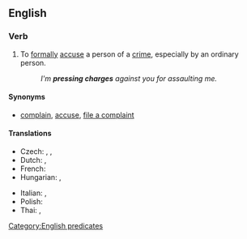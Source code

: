 ==English==

===Verb===
{{head|en|phrase|head=[[press]] [[charge|charges]]}}

# To [[formal]]ly [[accuse]] a person of a [[crime]], especially by an ordinary person.
#: ''I'm '''pressing charges''' against you for assaulting me.''

{{attention|en|topic=law|A surface review indicates that this may simply mean "report a crime", or it may mean something like "insist that a person be tried for a crime". In which countries is this done? Does WP have an article on the phenomenon?}}

====Synonyms====
* {{sense|formally accuse of a crime}} [[complain]], [[accuse]], [[file a complaint]]

====Translations====
{{trans-top|to formally accuse a person of a crime}}
* Czech: {{t|cs|vznést obvinění}}, {{t|cs|podat žalobu}}, {{t|cs|zahájit soudní řízení}}
* Dutch: {{t+|nl|aanklagen}}, {{t+|nl|vervolgen}}
* French: {{t+|fr|accuser}}
* Hungarian: {{t+|hu|feljelent}}, {{t|hu|[[eljárás]]t [[indít]]}}
{{trans-mid}}
* Italian: {{t-check|it|sporgere denuncia}}, {{t+check|it|denunciare}}
* Polish: {{t|pl|wnieść oskarżenie}}
* Thai: {{t|th|แจ้งความ}}, {{t+|th|ดำเนินคดี}}
{{trans-bottom}}

[[Category:English predicates]]